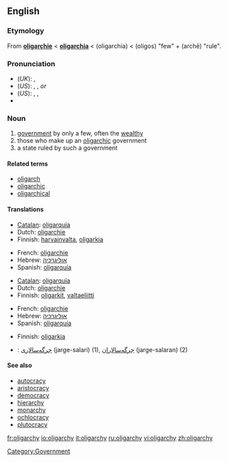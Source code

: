 ==English==

===Etymology===
From {{F.}} '''[[oligarchie#French|oligarchie]]''' < {{L.}} '''[[oligarchia#Latin|oligarchia]]''' < {{AGr.}} '''{{polytonic|[[ὀλιγαρχία]]}}''' (oligarchia) < '''{{polytonic|[[ὀλίγος]]}}''' (oligos) "few" + '''{{polytonic|[[ἀρχή]]}}''' (archē) "rule".

===Pronunciation===
*(''UK''): {{IPA|/ˈɒlɪɡɑːki/}}, {{SAMPA|/"QlIgA:ki/}}
*(''US''): {{AHD|älʹĭ-gär'kē}}, {{IPA|/ˈɑːlɪˌɡɑrki/}}, {{SAMPA|/"A:lI%gArki/}} ''or'' 
*(''US''): {{AHD|ōlʹĭ-gär'kē}}, {{IPA|/ˈoʊlɪˌɡɑrki/}}, {{SAMPA|/"oUlI%gArki/}}
*{{audio|en-uk-oligarchy.ogg|Audio (UK)}}

===Noun===
{{wikipedia}}
{{en-noun|oligarch|ies}}

#[[government]] by only a few, often the [[wealthy]]
#those who make up an [[oligarchic]] government
#a state ruled by such a government

====Related terms====
*[[oligarch]]
*[[oligarchic]]
*[[oligarchical]]

====Translations====
{{trans-top|government by only a few}}
*[[Catalan]]: [[oligarquia]] {{f}}
*Dutch: [[oligarchie#Dutch|oligarchie]] {{f}}
*Finnish: [[harvainvalta]], [[oligarkia]]
{{trans-mid}}
*French: [[oligarchie#French|oligarchie]] {{f}}
*Hebrew: [[אוליגרכיה]] {{f}}
*Spanish: [[oligarquía]] {{f}}
{{trans-bottom}}

{{trans-top|those who make up an oligarchic government}}
*[[Catalan]]: [[oligarquia]] {{f}}
*Dutch: [[oligarchie#Dutch|oligarchie]] {{f}}
*Finnish: [[oligarkki|oligarkit]], [[valtaeliitti]]
{{trans-mid}}
*French: [[oligarchie#French|oligarchie]] {{f}}
*Hebrew: [[אוליגרכיה]] {{f}}
*Spanish: [[oligarquía]] {{f}}
{{trans-bottom}}

{{trans-top|state ruled by such a government}}
*Finnish: [[oligarkia]]
{{trans-mid}}
{{trans-bottom}}

{{trans-top|Translations to be checked}}
{{checktrans}}
<!--Remove this section once all of the translations below have been moved into the tables above.-->
*{{ttbc|Persian}}: [[جرگه‌سالاری]] (jarge-salari) (1), [[جرگه‌سالاران]] (jarge-salaran) (2)
{{trans-mid}}
{{trans-bottom}}

====See also====
*[[autocracy]]
*[[aristocracy]]
*[[democracy]]
*[[hierarchy]]
*[[monarchy]]
*[[ochlocracy]]
*[[plutocracy]]

[[Category:Government]]

[[fr:oligarchy]]
[[io:oligarchy]]
[[it:oligarchy]]
[[ru:oligarchy]]
[[vi:oligarchy]]
[[zh:oligarchy]]